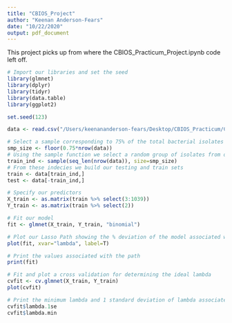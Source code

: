 ```yaml
---
title: "CBIOS_Project"
author: "Keenan Anderson-Fears"
date: "10/22/2020"
output: pdf_document
---
```

This project picks up from where the CBIOS_Practicum_Project.ipynb code left off.
```r
# Import our libraries and set the seed
library(glmnet)
library(dplyr)
library(tidyr)
library(data.table)
library(ggplot2)

set.seed(123)

data <- read.csv("/Users/keenananderson-fears/Desktop/CBIOS_Practicum/CBIOS_Full_Data.csv", header=T, sep=",")
```

```r
# Select a sample corresponding to 75% of the total bacterial isolates
smp_size <- floor(0.75*nrow(data))
# Using the sample function we select a random group of isolates from our data in the amount equal to our sample size
train_ind <- sample(seq_len(nrow(data)), size=smp_size) 
# From these indecies we build our testing and train sets
train <- data[train_ind,] 
test <- data[-train_ind,]
```

```r
# Specify our predictors
X_train <- as.matrix(train %>% select(3:1039))
Y_train <- as.matrix(train %>% select(2))
```

```r
# Fit our model
fit <- glmnet(X_train, Y_train, "binomial")
```

```r
# Plot our Lasso Path showing the % deviation of the model associated with features based upon an increasing lambda value
plot(fit, xvar="lambda", label=T)
```

```r
# Print the values associated with the path
print(fit)
```

```r
# Fit and plot a cross validation for determining the ideal lambda
cvfit <- cv.glmnet(X_train, Y_train)
plot(cvfit)
```

```r
# Print the minimum lambda and 1 standard deviation of lambda associated with the lowest mean square error
cvfit$lambda.1se
cvfit$lambda.min
```

```r

```






